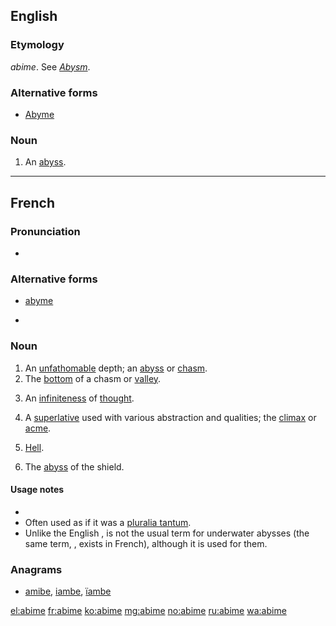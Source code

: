 ==English==

===Etymology===
{{etyl|fr|en}} ''abime''. See ''[[Abysm]]''.

===Alternative forms===
* [[Abyme]]

===Noun===
{{en-noun}}

# {{obsolete}} An [[abyss]].

----

==French==

===Pronunciation===
* {{audio|Fr-abime-fr FR-Paris.ogg|Audio (Paris)}}

===Alternative forms===
* [[abyme]] {{qualifier|archaic}}
* {{l|fr|abîme}} {{dated}}

===Noun===
{{fr-noun|m|sort=abime}}

# An [[unfathomable]] depth; an [[abyss]] or [[chasm]].
# The [[bottom]] of a chasm or [[valley]].
# {{literary|lang=fr}} An [[infiniteness]] of [[thought]].
# {{literary|lang=fr}} A [[superlative]] used with various abstraction and qualities; the [[climax]] or [[acme]].
# {{literary|lang=fr}} [[Hell]].
# {{heraldry|lang=fr}} The [[abyss]] of the shield.

====Usage notes====
* {{fr-note reformed spelling}}
* Often used as if it was a [[pluralia tantum]].
* Unlike the English {{term|abyss}}, {{term||abime}} is not the usual term for underwater abysses (the same term, {{term|abysse}}, exists in French), although it is used for them.

===Anagrams===
* [[amibe#French|amibe]], [[iambe#French|iambe]], [[ïambe#French|ïambe]]

[[el:abime]]
[[fr:abime]]
[[ko:abime]]
[[mg:abime]]
[[no:abime]]
[[ru:abime]]
[[wa:abime]]